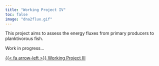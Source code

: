 ```yaml
---
title: "Working Project IV"
toc: false
image: "dna2flux.gif"
---
```

This project aims to assess the energy fluxes from primary producers to planktivorous fish.

Work in progress...


[{{< fa arrow-left >}} Working Project III](../Project3){.ChangePageLeft}
